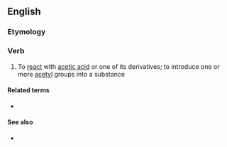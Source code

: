 ==English==

===Etymology===
{{suffix|en|acetyl|ate}}

===Verb===
{{en-verb}}

# {{lb|en|chemistry}} To [[react]] with [[acetic acid]] or one of its derivatives; to introduce one or more [[acetyl]] groups into a substance

====Related terms====
* {{l|en|acetylation}}

====See also====
* {{pedialite|Acetyl}}